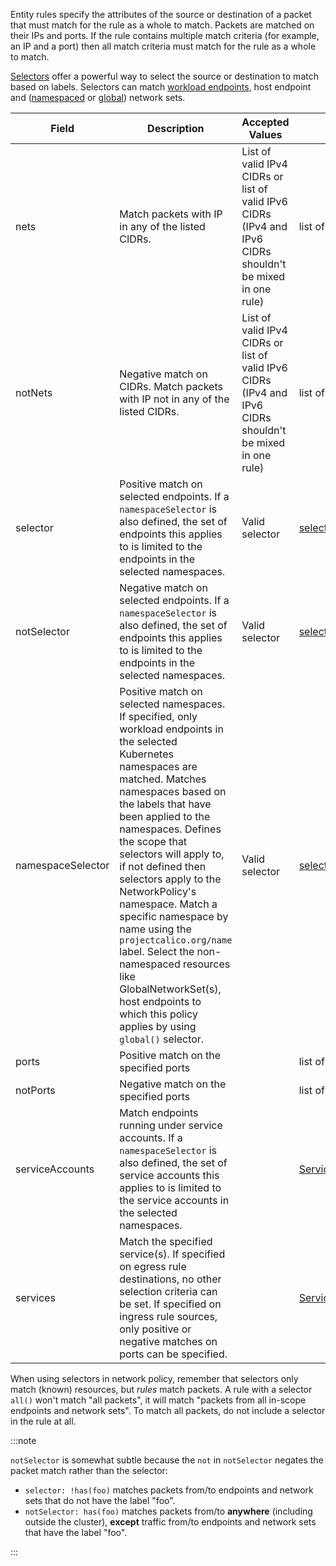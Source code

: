 Entity rules specify the attributes of the source or destination of a packet that must match for the rule as a whole
to match. Packets are matched on their IPs and ports. If the rule contains multiple match criteria (for example, an
IP and a port) then all match criteria must match for the rule as a whole to match.

[Selectors](#selectors) offer a powerful way to select the source or destination to match based on labels.
Selectors can match [workload endpoints](../../reference/resources/workloadendpoint.mdx), host endpoint and
([namespaced](../../reference/resources/networkset.mdx) or
[global](../../reference/resources/globalnetworkset.mdx)) network sets.

| Field             | Description                                                                                                                                                                                                                                                                                                                                                                                                                                                                                                                                                 | Accepted Values                                                                                           | Schema                                      | Default |
| ----------------- | ----------------------------------------------------------------------------------------------------------------------------------------------------------------------------------------------------------------------------------------------------------------------------------------------------------------------------------------------------------------------------------------------------------------------------------------------------------------------------------------------------------------------------------------------------------- | --------------------------------------------------------------------------------------------------------- | ------------------------------------------- | ------- |
| nets              | Match packets with IP in any of the listed CIDRs.                                                                                                                                                                                                                                                                                                                                                                                                                                                                                                           | List of valid IPv4 CIDRs or list of valid IPv6 CIDRs (IPv4 and IPv6 CIDRs shouldn't be mixed in one rule) | list of cidrs                               |
| notNets           | Negative match on CIDRs. Match packets with IP not in any of the listed CIDRs.                                                                                                                                                                                                                                                                                                                                                                                                                                                                              | List of valid IPv4 CIDRs or list of valid IPv6 CIDRs (IPv4 and IPv6 CIDRs shouldn't be mixed in one rule) | list of cidrs                               |
| selector          | Positive match on selected endpoints. If a `namespaceSelector` is also defined, the set of endpoints this applies to is limited to the endpoints in the selected namespaces.                                                                                                                                                                                                                                                                                                                                                                                | Valid selector                                                                                            | [selector](#selectors)                      |         |
| notSelector       | Negative match on selected endpoints. If a `namespaceSelector` is also defined, the set of endpoints this applies to is limited to the endpoints in the selected namespaces.                                                                                                                                                                                                                                                                                                                                                                                | Valid selector                                                                                            | [selector](#selectors)                      |         |
| namespaceSelector | Positive match on selected namespaces. If specified, only workload endpoints in the selected Kubernetes namespaces are matched. Matches namespaces based on the labels that have been applied to the namespaces. Defines the scope that selectors will apply to, if not defined then selectors apply to the NetworkPolicy's namespace. Match a specific namespace by name using the `projectcalico.org/name` label. Select the non-namespaced resources like GlobalNetworkSet(s), host endpoints to which this policy applies by using `global()` selector. | Valid selector                                                                                            | [selector](#selectors)                      |         |
| ports             | Positive match on the specified ports                                                                                                                                                                                                                                                                                                                                                                                                                                                                                                                       |                                                                                                           | list of [ports](#ports)                     |         |
| notPorts          | Negative match on the specified ports                                                                                                                                                                                                                                                                                                                                                                                                                                                                                                                       |                                                                                                           | list of [ports](#ports)                     |         |
| serviceAccounts   | Match endpoints running under service accounts. If a `namespaceSelector` is also defined, the set of service accounts this applies to is limited to the service accounts in the selected namespaces.                                                                                                                                                                                                                                                                                                                                                        |                                                                                                           | [ServiceAccountMatch](#serviceaccountmatch) |         |
| services          | Match the specified service(s). If specified on egress rule destinations, no other selection criteria can be set. If specified on ingress rule sources, only positive or negative matches on ports can be specified.                                                                                                                                                                                                                                                                                                                                        |                                                                                                           | [ServiceMatch](#servicematch)               |         |

When using selectors in network policy, remember that selectors only match (known) resources, but _rules_ match
packets. A rule with a selector `all()` won't match "all packets", it will match "packets from all in-scope
endpoints and network sets". To match all packets, do not include a selector in the rule at all.

:::note

`notSelector` is somewhat subtle because the `not` in `notSelector` negates the packet match
rather than the selector:

- `selector: !has(foo)` matches packets from/to endpoints and network sets that do not have the label "foo".
- `notSelector: has(foo)` matches packets from/to **anywhere** (including outside the cluster), **except** traffic from/to endpoints and network sets that have the label "foo".

:::
